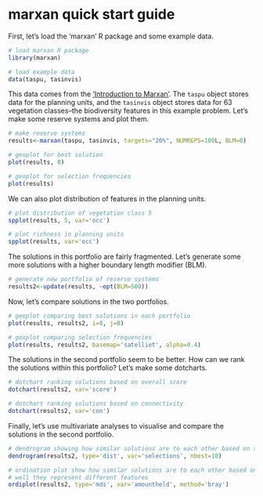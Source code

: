 marxan quick start guide
============

First, let's load the 'marxan' R package and some example data.

```r
# load marxan R package
library(marxan)

# load example data
data(taspu, tasinvis)
```

This data comes from the ['Introduction to Marxan'](http://marxan.net/courses.html). The `taspu` object stores data for the planning units, and the `tasinvis` object stores data for 63 vegetation classes--the biodiversity features in this example problem. Let's make some reserve systems and plot them.

```r
# make reserve systems
results<-marxan(taspu, tasinvis, targets="20%", NUMREPS=100L, BLM=0)

# geoplot for best solution
plot(results, 0)

# geoplot for selection frequencies
plot(results)
```

We can also plot distribution of features in the planning units.

```r
# plot distribution of vegetation class 5
spplot(results, 5, var='occ')

# plot richness in planning units
spplot(results, var='occ')
```

The solutions in this portfolio are fairly fragmented. Let's generate some more solutions with a higher boundary length modifier (BLM).

```r
# generate new portfolio of reserve systems
results2<-update(results, ~opt(BLM=500))
```

Now, let's compare solutions in the two portfolios.

```r
# geoplot comparing best solutions in each portfolio
plot(results, results2, i=0, j=0)

# geoplot comparing selection frequencies
plot(results, results2, basemap='satelliet', alpha=0.4)
```

The solutions in the second portfolio seem to be better. How can we rank the solutions within this portfolio? Let's make some dotcharts.

```r
# dotchart ranking solutions based on overall score
dotchart(results2, var='score')

# dotchart ranking solutions based on connectivity
dotchart(results2, var='con')
```

Finally, let's use multivariate analyses to visualise and compare the solutions in the second portfolio.

```r
# dendrogram showing how similar solutions are to each other based on selections
dendrogram(results2, type='dist', var='selections', nbest=10)

# ordination plot show how similar solutions are to each other based on 
# well they represent different features
ordiplot(results2, type='mds', var='amountheld', method='bray')
```

<!--
%\VignetteEngine{knitr::knitr}
%\VignetteIndexEntry{Quick start guide to the marxan R package}
-->